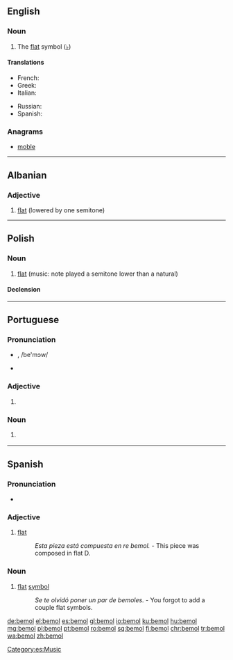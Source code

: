 {{also|bémol}}
==English==

===Noun===
{{en-noun}}

# {{context|music|lang=en}} The [[flat]] symbol ([[♭]])

====Translations====
{{trans-top|bemol}}
* French: {{t+|fr|bémol|m}}
* Greek: {{t+|el|ύφεση|f|tr=ýfesi}}
* Italian: {{t|it|bemolle|m}}
{{trans-mid}}
* Russian: {{t+|ru|бемоль|m|tr=bemól'|head=бемо́ль}}
* Spanish: {{t+|es|bemol|m}}
{{trans-bottom}}

===Anagrams===
* [[moble#English|moble]]

----

==Albanian==

===Adjective===
{{head|sq|adjective}}

# [[flat]] (lowered by one semitone)

{{tbot entry|Albanian|flat|2009|October|sq}}

----

==Polish==
{{wikipedia|lang=pl}}

===Noun===
{{pl-noun|m}}

# [[flat]] (music: note played a semitone lower than a natural)

====Declension====
{{pl-decl-noun
|bemol|bemole
|bemola|bemoli
|bemolowi|bemolom
|bemol|bemole
|bemolem|bemolami
|bemolu|bemolach
|bemolu|bemole
}}

----

==Portuguese==
===Pronunciation===
* {{IPA|/beˈmɔɫ/|lang=pt}}, /be'mɔw/
* {{hyphenation|sol|lang=pt}}

===Adjective===
{{pt-adj|bemo|l}}

# {{label|pt|music|note}} {{l/en|flat}} {{gloss|lowered by one semitone}}

===Noun===
{{pt-noun|m|bemóis}}

# {{label|pt|music}} {{l/en|flat}} {{gloss| note played a semitone lower than a natural}}

----

==Spanish==

===Pronunciation===
* {{IPA|/ˈbe.mol/|lang=es}}

===Adjective===
{{es-adj|pl=bemoles}}

# {{context|music|lang=es}} [[flat]]
#: ''Esta pieza está compuesta en re bemol.'' - This piece was composed in flat D.

===Noun===
{{es-noun|m|es}}

# {{context|music|lang=es}} [[flat]] [[symbol]]
#: ''Se te olvidó poner un par de bemoles.'' - You forgot to add a couple flat symbols.

[[Category:es:Music]]

[[de:bemol]]
[[el:bemol]]
[[es:bemol]]
[[gl:bemol]]
[[io:bemol]]
[[ku:bemol]]
[[hu:bemol]]
[[mg:bemol]]
[[pl:bemol]]
[[pt:bemol]]
[[ro:bemol]]
[[sq:bemol]]
[[fi:bemol]]
[[chr:bemol]]
[[tr:bemol]]
[[wa:bemol]]
[[zh:bemol]]